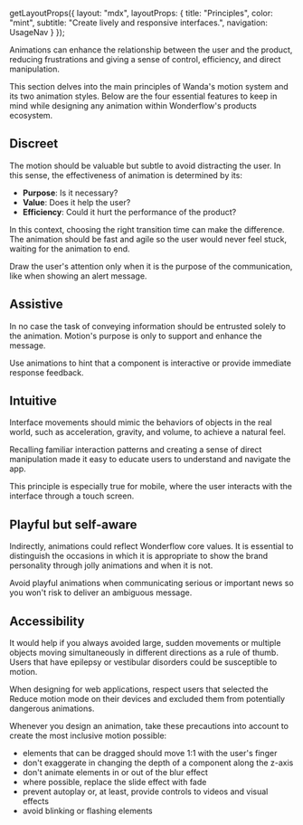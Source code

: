 
  getLayoutProps({
    layout: "mdx",
    layoutProps: {
      title: "Principles",
      color: "mint",
      subtitle: "Create lively and responsive interfaces.",
      navigation: UsageNav
    }
  });

Animations can enhance the relationship between the user and the product, reducing frustrations and giving a sense of control, efficiency, and direct manipulation.

This section delves into the main principles of Wanda's motion system and its two animation styles. Below are the four essential features to keep in mind while designing any animation within Wonderflow's products ecosystem.

## Discreet

The motion should be valuable but subtle to avoid distracting the user. In this sense, the effectiveness of animation is determined by its:

- **Purpose**: Is it necessary?
- **Value**: Does it help the user?
- **Efficiency**: Could it hurt the performance of the product?

In this context, choosing the right transition time can make the difference. The animation should be fast and agile so the user would never feel stuck, waiting for the animation to end.

Draw the user's attention only when it is the purpose of the communication, like when showing an alert message.

<VideoPlayer src="/design/motion/source/discreet.mp4" />

##  Assistive

In no case the task of conveying information should be entrusted solely to the animation. Motion's purpose is only to support and enhance the message.

Use animations to hint that a component is interactive or provide immediate response feedback.

<VideoPlayer src="/design/motion/source/assistive.mp4" />

## Intuitive

Interface movements should mimic the behaviors of objects in the real world, such as acceleration, gravity, and volume, to achieve a natural feel.

Recalling familiar interaction patterns and creating a sense of direct manipulation made it easy to educate users to understand and navigate the app.

This principle is especially true for mobile, where the user interacts with the interface through a touch screen.

<VideoPlayer src="/design/motion/source/intuitive.mp4" />

## Playful but self-aware

Indirectly, animations could reflect Wonderflow core values. It is essential to distinguish the occasions in which it is appropriate to show the brand personality through jolly animations and when it is not.

Avoid playful animations when communicating serious or important news so you won't risk to deliver an ambiguous message.

<VideoPlayer src="/design/motion/source/playful.mp4" />

## Accessibility

It would help if you always avoided large, sudden movements or multiple objects moving simultaneously in different directions as a rule of thumb. Users that have epilepsy or vestibular disorders could be susceptible to motion.

When designing for web applications, respect users that selected the Reduce motion mode on their devices and excluded them from potentially dangerous animations.

Whenever you design an animation, take these precautions into account to create the most inclusive motion possible:

- elements that can be dragged should move 1:1 with the user's finger
- don't exaggerate in changing the depth of a component along the z-axis
- don't animate elements in or out of the blur effect
- where possible, replace the slide effect with fade
- prevent autoplay or, at least, provide controls to videos and visual effects
- avoid blinking or flashing elements
